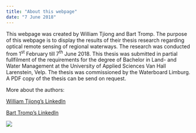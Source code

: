 ```yaml
---
title: "About this webpage"
date: "7 June 2018"
---
```


This webpage was created by William Tjiong and Bart Tromp. The purpose of this webpage is to display the results of their thesis research regarding optical remote sensing of regional waterways. The research was conducted from 1^st^ February till 7^th^ June 2018. 
This thesis was submitted in partial fullfilment of the requirements for the degree of Bachelor in Land- and Water Management at the University of Applied Sciences Van Hall Larenstein, Velp. The thesis was commissioned by the Waterboard Limburg. A PDF copy of the thesis can be send on request.  

More about the authors: 

[William Tjiong's LinkedIn](https://www.linkedin.com/in/williamtjiong/)
 
[Bart Tromp's LinkedIn](https://www.linkedin.com/in/barttromp/)



![](wts_vhl.png) 